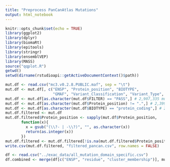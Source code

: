---
title: "Preprocess PanCanAtlas Mutations"
output: html_notebook
---

```{r setup, include=FALSE}
knitr::opts_chunk$set(echo = TRUE)
library(ggplot2)
library(dplyr)
library(biomaRt)
library(epitools)
library(stringr)
library(ensemblVEP)
library(MASS)
source("qqplot.R")
getwd()
setwd(dirname(rstudioapi::getActiveDocumentContext()$path))
```

```{r}
mut.df <- read.csv("mc3.v0.2.8.PUBLIC.maf", sep = "\t")
mut.df <- mut.df[, c("ENSP", "Protein_position", "BIOTYPE", 
                     "GMAF", "Variant_Classification", "Variant_Type", "FILTER")]
mut.df <- mut.df[as.character(mut.df$FILTER) == "PASS",] # 2,907,335 mutations
mut.df <- mut.df[as.character(mut.df$Protein_position) != ".",] # 2,399,660 mutations
mut.df <- mut.df[as.character(mut.df$BIOTYPE) == "protein_coding",] # 2,384,523 mutations
mut.df.filtered <- mut.df
mut.df.filtered$Protein_position <- sapply(mut.df$Protein_position, 
       function(x){
         x = gsub("(\\?- | -\\?)", "", as.character(x))
         return(as.integer(x))
       })
mut.df.filtered <- mut.df.filtered[!is.na(mut.df.filtered$Protein_position),] # 2,360,323 mutations
write.csv(mut.df.filtered, "filtered_pancan.csv", row.names = FALSE)
```


```{r}
df <- read.csv("../exac_data/all_mutation_domain_specific.csv")
df.combined <- merge(df[c("ENSP", "residue", "cluster_membership")], mut.df[,c("ENSP", "Protein_position", "PanCan.observed")], by=c("ENSP", "residue"), all=TRUE)




```








